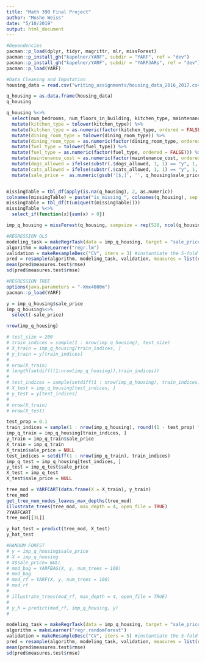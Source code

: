 ```yaml
---
title: "Math 390 Final Project"
author: "Moshe Weiss"
date: "5/10/2019"
output: html_document
---
```




```r
#Dependencies
pacman::p_load(dplyr, tidyr, magrittr, mlr, missForest)
pacman::p_install_gh("kapelner/YARF", subdir = "YARF", ref = "dev")
pacman::p_install_gh("kapelner/YARF", subdir = "YARFJARs", ref = "dev")
pacman::p_load(YARF)
```

```r
#Data Cleaning and Imputation
housing_data = read.csv("writing_assignments/housing_data_2016_2017.csv", stringsAsFactors = FALSE)

q_housing = as.data.frame(housing_data)
q_housing 

q_housing %<>%
  select(num_bedrooms, num_floors_in_building, kitchen_type, maintenance_cost, num_full_bathrooms, num_total_rooms, sq_footage, walk_score, dining_room_type, fuel_type, cats_allowed, dogs_allowed, sale_price) %>%
  mutate(kitchen_type = tolower(kitchen_type)) %>%
  mutate(kitchen_type = as.numeric(factor(kitchen_type, ordered = FALSE))) %>%
  mutate(dining_room_type = tolower(dining_room_type)) %>%
  mutate(dining_room_type = as.numeric(factor(dining_room_type, ordered = FALSE))) %>%
  mutate(fuel_type = tolower(fuel_type)) %>%
  mutate(fuel_type = as.numeric(factor(fuel_type, ordered = FALSE))) %>%
  mutate(maintenance_cost = as.numeric(factor(maintenance_cost, ordered = FALSE))) %>%
  mutate(dogs_allowed = ifelse(substr(.$dogs_allowed, 1, 1) == "y", 1, 0)) %>%
  mutate(cats_allowed = ifelse(substr(.$cats_allowed, 1, 1) == "y", 1, 0)) %>%
  mutate(sale_price =  as.numeric(gsub('[$,]', '', q_housing$sale_price))) 


missingTable = tbl_df(apply(is.na(q_housing), 2, as.numeric))
colnames(missingTable) = paste("is_missing_", colnames(q_housing), sep = "")
missingTable = tbl_df(t(unique(t(missingTable))))
missingTable %<>% 
  select_if(function(x){sum(x) > 0})

imp_q_housing = missForest(q_housing, sampsize = rep(520, ncol(q_housing)))$ximp

```

```r
#REGRESSION OLS
modeling_task = makeRegrTask(data = imp_q_housing, target = "sale_price") 
algorithm = makeLearner("regr.lm")
validation = makeResampleDesc("CV", iters = 3) #instantiate the 5-fold CV
pred = resample(algorithm, modeling_task, validation, measures = list(rmse))
mean(pred$measures.test$rmse)
sd(pred$measures.test$rmse)
```

```r
#REGRESSION TREE
options(java.parameters = "-Xmx4000m")
pacman::p_load(YARF)

y = imp_q_housing$sale_price
imp_q_housing%<>%
  select(-sale_price)

nrow(imp_q_housing)

# test_size = 200
# train_indices = sample(1 : nrow(imp_q_housing), test_size)
# X_train = imp_q_housing[train_indices, ]
# y_train = y[train_indices]
# 
# nrow(X_train)
# length(setdiff((1:nrow(imp_q_housing)),train_indices))
# 
# test_indices = sample(setdiff(1 : nrow(imp_q_housing), train_indices), test_size)
# X_test = imp_q_housing[test_indices, ]
# y_test = y[test_indices]
# 
# nrow(X_train)
# nrow(X_test)

test_prop = 0.1
train_indices = sample(1 : nrow(imp_q_housing), round((1 - test_prop) * nrow(imp_q_housing)))
imp_q_train = imp_q_housing[train_indices, ]
y_train = imp_q_train$sale_price
X_train = imp_q_train
X_train$sale_price = NULL
test_indices = setdiff(1 : nrow(imp_q_train), train_indices)
imp_q_test = imp_q_housing[test_indices, ]
y_test = imp_q_test$sale_price
X_test = imp_q_test
X_test$sale_price = NULL

tree_mod = YARFCART(data.frame(X = X_train), y_train)
tree_mod
get_tree_num_nodes_leaves_max_depths(tree_mod)
illustrate_trees(tree_mod, max_depth = 4, open_file = TRUE)
?YARFCART
tree_mod[[3L]]

y_hat_test = predict(tree_mod, X_test)
y_hat_test
```

```r
#RANDOM FOREST
# y = imp_q_housing$sale_price
# X = imp_q_housing
# X$sale_price= NULL
# mod_bag = YARFBAG(X, y, num_trees = 100)
# mod_bag
# mod_rf = YARF(X, y, num_trees = 100)
# mod_rf
# 
# illustrate_trees(mod_rf, max_depth = 4, open_file = TRUE)
# 
# y_h = predict(mod_rf, imp_q_housing, y)
#   

modeling_task = makeRegrTask(data = imp_q_housing, target = "sale_price") 
algorithm = makeLearner("regr.randomForest")
validation = makeResampleDesc("CV", iters = 5) #instantiate the 5-fold CV
pred = resample(algorithm, modeling_task, validation, measures = list(rmse))
mean(pred$measures.test$rmse)
sd(pred$measures.test$rmse)
```

